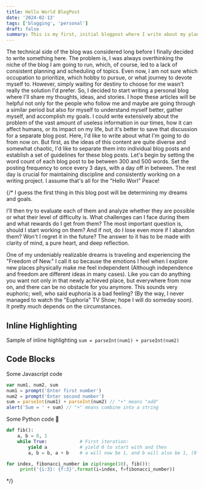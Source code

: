```yaml
---
title: Hello World BlogPost
date: '2024-02-13'
tags: ['blogging', 'personal']
draft: false
summary: This is my first, initial blogpost where I write about my plans about this blog and my further actions
---
```


The technical side of the blog was considered long before I finally decided to write something here. The problem is,
I was always overthinking the niche of the blog I am going to run, which, of course, led to a lack of consistent 
planning and scheduling of topics. Even now, I am not sure which occupation to prioritize, which hobby to pursue, or 
what journey to devote myself to. However, simply waiting for destiny to choose for me wasn't really the solution 
I'd prefer. So, I decided to start writing a personal blog where I'll share my thoughts, ideas, and stories. 
I hope these articles will be helpful not only for the people who follow me and maybe are going through a similar 
period but also for myself to understand myself better, gather myself, and accomplish my goals. I could write extensively
about the problem of the vast amount of useless information in our times, how it can affect humans, or its impact on my 
life, but it's better to save that discussion for a separate blog post. Here, I'd like to write about what I'm going to 
do from now on. 
But first, as the ideas of this content are quite diverse and somewhat chaotic, I'd like to separate them into individual blog posts and establish a set of guidelines for these blog posts. Let's begin by setting the word count of each blog post to be between 300 and 500 words. Set the posting frequency to once every 3 days, with a day off in between. The rest day is crucial for maintaining discipline and consistently working on a writing project. I assume that's all for the "Hello Worl" Peace!


{/*
I guess the first thing in this blog post will be determining my dreams and goals. 

I'll then try to evaluate each of them and analyze whether they are possible or what their level of difficulty is. What challenges can 
I face during them and what rewards do I get from them? The most important question is, should I start working on them?
And if not, do I lose even more if I abandon them? Won't I regret it in the future? The answer to it has to be made
with clarity of mind, a pure heart, and deep reflection.

One of my undeniably realizable dreams is traveling and experiencing the "Freedom of New." 
I call it so because the emotions I feel when I explore new places physically make me feel independent
(Although independence and freedom are different ideas in many cases). Like you can do anything you want not 
only in that newly achieved place, but everywhere from now on, and there can be no obstacle for you anymore. 
This sounds very euphoric; well, who said euphoria is a bad feeling? (By the way, I never managed to watch the 
"Euphoria" TV Show; hope I will do someday soon). It pretty much depends on the circumstances.









## Inline Highlighting

Sample of inline highlighting `sum = parseInt(num1) + parseInt(num2)`

## Code Blocks

Some Javascript code

```javascript
var num1, num2, sum
num1 = prompt('Enter first number')
num2 = prompt('Enter second number')
sum = parseInt(num1) + parseInt(num2) // "+" means "add"
alert('Sum = ' + sum) // "+" means combine into a string
```

Some Python code 🐍

```python
def fib():
    a, b = 0, 1
    while True:            # First iteration:
        yield a            # yield 0 to start with and then
        a, b = b, a + b    # a will now be 1, and b will also be 1, (0 + 1)

for index, fibonacci_number in zip(range(10), fib()):
     print('{i:3}: {f:3}'.format(i=index, f=fibonacci_number))
```
*/}